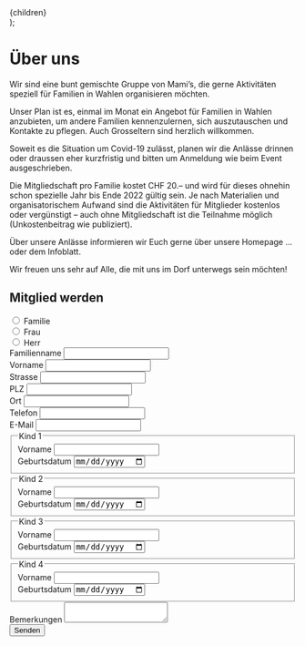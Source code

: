 
  <Layout>
    <Seo
      title="Über uns | Familienverein Wahlen"
      description="Wir sind eine bunt gemischte Gruppe von Mami’s, die gerne Aktivitäten speziell für Familien in Wahlen organisieren möchten."
    />
    <div class="container">{children}</div>
  </Layout>
);

# Über uns

Wir sind eine bunt gemischte Gruppe von Mami’s, die gerne Aktivitäten speziell für Familien in Wahlen organisieren möchten.

Unser Plan ist es, einmal im Monat ein Angebot für Familien in Wahlen anzubieten, um andere Familien kennenzulernen, sich auszutauschen und Kontakte zu pflegen. Auch Grosseltern sind herzlich willkommen.

Soweit es die Situation um Covid-19 zulässt, planen wir die Anlässe drinnen oder draussen eher kurzfristig und bitten um Anmeldung wie beim Event ausgeschrieben.

Die Mitgliedschaft pro Familie kostet CHF 20.– und wird für dieses ohnehin schon spezielle Jahr bis Ende 2022 gültig sein. Je nach Materialien und organisatorischem Aufwand sind die Aktivitäten für Mitglieder kostenlos oder vergünstigt – auch ohne Mitgliedschaft ist die Teilnahme möglich (Unkostenbeitrag wie publiziert).

Über unsere Anlässe informieren wir Euch gerne über unsere Homepage … oder dem Infoblatt.

Wir freuen uns sehr auf Alle, die mit uns im Dorf unterwegs sein möchten!

<div class="formContainer">
  <form id="anmeldung" name="anmeldung" method="POST" data-netlify="true">
    <input type="hidden" name="form-name" value="anmeldung" />
    <h2 id="mitglied-werden" class="formElement4-4 color-one">
      Mitglied werden
    </h2>
    <div class="formElement4-4">
      <div class="control">
        <input id="familie" name="anrede" type="radio" />
        <label for="familie">Familie</label>
      </div>
      <div class="control">
        <input id="frau" name="anrede" type="radio" />
        <label for="frau">Frau</label>
      </div>
      <div class="control">
        <input id="herr" name="anrede" type="radio" />
        <label for="herr">Herr</label>
      </div>
    </div>
    <div class="formElement2-4">
      <label for="name">Familienname</label>
      <input id="name" name="name" type="text" />
    </div>
    <div class="formElement2-4">
      <label for="vorname">Vorname</label>
      <input id="vorname" name="vorname" type="text" />
    </div>
    <div class="formElement4-4">
      <label for="strasse">Strasse</label>
      <input id="strasse" name="strasse" type="text" />
    </div>
    <div class="formElement1-4">
      <label for="plz">PLZ</label>
      <input id="plz" name="plz" type="text" pattern="[0-9]*" />
    </div>
    <div class="formElement3-4">
      <label for="ort">Ort</label>
      <input id="ort" name="ort" type="text" />
    </div>
    <div class="formElement2-4">
      <label for="telefon">Telefon</label>
      <input id="telefon" name="telefon" type="tel" />
    </div>
    <div class="formElement2-4">
      <label for="mail">E-Mail</label>
      <input id="mail" name="mail" type="email" />
    </div>
    <fieldset class="kind">
      <legend>Kind 1</legend>
      <div class="formElement2-4">
        <label for="nameKind1">Vorname</label>
        <input id="nameKind1" name="nameKind1" type="text" />
      </div>
      <div class="formElement2-4">
        <label for="gebKind1">Geburtsdatum</label>
        <input id="gebKind1" name="gebKind1" type="date" />
      </div>
    </fieldset>
    <fieldset class="kind">
      <legend>Kind 2</legend>
      <div class="formElement2-4">
        <label for="nameKind2">Vorname</label>
        <input id="nameKind2" name="nameKind2" type="text" />
      </div>
      <div class="formElement2-4">
        <label for="gebKind2">Geburtsdatum</label>
        <input id="gebKind2" name="gebKind2" type="date" />
      </div>
    </fieldset>
    <fieldset class="kind">
      <legend>Kind 3</legend>
      <div class="formElement2-4">
        <label for="nameKind3">Vorname</label>
        <input id="nameKind3" name="nameKind3" type="text" />
      </div>
      <div class="formElement2-4">
        <label for="gebKind3">Geburtsdatum</label>
        <input id="gebKind3" name="gebKind3" type="date" />
      </div>
    </fieldset>
    <fieldset class="kind">
      <legend>Kind 4</legend>
      <div class="formElement2-4">
        <label for="nameKind4">Vorname</label>
        <input id="nameKind4" name="nameKind4" type="text" />
      </div>
      <div class="formElement2-4">
        <label for="gebKind4">Geburtsdatum</label>
        <input id="gebKind4" name="gebKind4" type="date" />
      </div>
    </fieldset>
    <div class="formElement4-4">
      <label for="bemerkungen">Bemerkungen </label>
      <textarea id="bemerkungen" name="bemerkungen"></textarea>
    </div>
    <div class="formElement4-4">
      <button type="submit">Senden</button>
    </div>
  </form>
</div>
